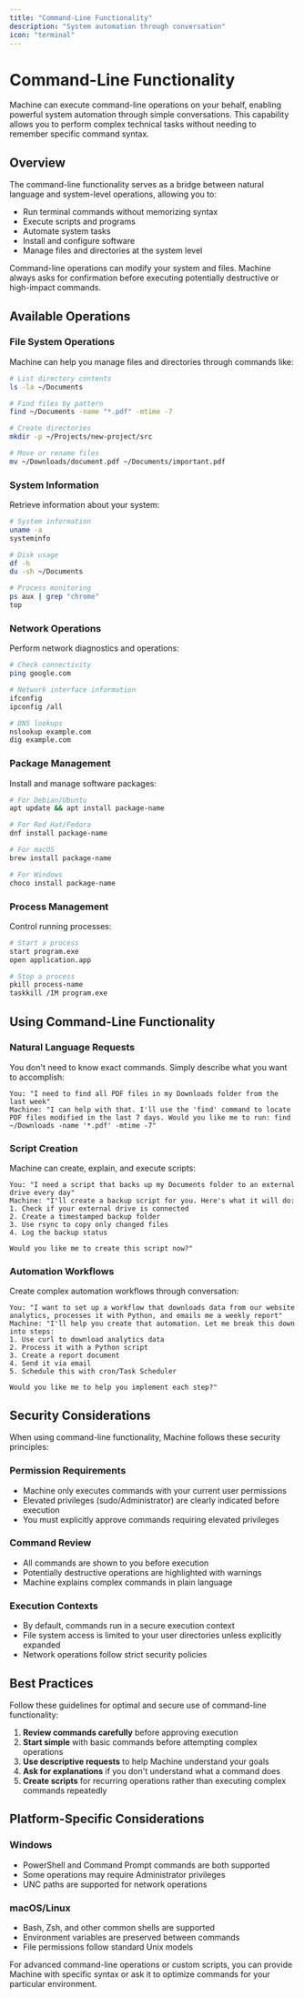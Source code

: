 ```yaml
---
title: "Command-Line Functionality"
description: "System automation through conversation"
icon: "terminal"
---
```


# Command-Line Functionality

Machine can execute command-line operations on your behalf, enabling powerful system automation through simple conversations. This capability allows you to perform complex technical tasks without needing to remember specific command syntax.

## Overview

The command-line functionality serves as a bridge between natural language and system-level operations, allowing you to:

- Run terminal commands without memorizing syntax
- Execute scripts and programs
- Automate system tasks
- Install and configure software
- Manage files and directories at the system level

<Warning>
Command-line operations can modify your system and files. Machine always asks for confirmation before executing potentially destructive or high-impact commands.
</Warning>

## Available Operations

### File System Operations

Machine can help you manage files and directories through commands like:

```bash
# List directory contents
ls -la ~/Documents

# Find files by pattern
find ~/Documents -name "*.pdf" -mtime -7

# Create directories
mkdir -p ~/Projects/new-project/src

# Move or rename files
mv ~/Downloads/document.pdf ~/Documents/important.pdf
```

### System Information

Retrieve information about your system:

```bash
# System information
uname -a
systeminfo

# Disk usage
df -h
du -sh ~/Documents

# Process monitoring
ps aux | grep "chrome"
top
```

### Network Operations

Perform network diagnostics and operations:

```bash
# Check connectivity
ping google.com

# Network interface information
ifconfig
ipconfig /all

# DNS lookups
nslookup example.com
dig example.com
```

### Package Management

Install and manage software packages:

```bash
# For Debian/Ubuntu
apt update && apt install package-name

# For Red Hat/Fedora
dnf install package-name

# For macOS
brew install package-name

# For Windows
choco install package-name
```

### Process Management

Control running processes:

```bash
# Start a process
start program.exe
open application.app

# Stop a process
pkill process-name
taskkill /IM program.exe
```

## Using Command-Line Functionality

### Natural Language Requests

You don't need to know exact commands. Simply describe what you want to accomplish:

```
You: "I need to find all PDF files in my Downloads folder from the last week"
Machine: "I can help with that. I'll use the 'find' command to locate PDF files modified in the last 7 days. Would you like me to run: find ~/Downloads -name '*.pdf' -mtime -7"
```

### Script Creation

Machine can create, explain, and execute scripts:

```
You: "I need a script that backs up my Documents folder to an external drive every day"
Machine: "I'll create a backup script for you. Here's what it will do:
1. Check if your external drive is connected
2. Create a timestamped backup folder
3. Use rsync to copy only changed files
4. Log the backup status

Would you like me to create this script now?"
```

### Automation Workflows

Create complex automation workflows through conversation:

```
You: "I want to set up a workflow that downloads data from our website analytics, processes it with Python, and emails me a weekly report"
Machine: "I'll help you create that automation. Let me break this down into steps:
1. Use curl to download analytics data
2. Process it with a Python script
3. Create a report document
4. Send it via email
5. Schedule this with cron/Task Scheduler

Would you like me to help you implement each step?"
```

## Security Considerations

When using command-line functionality, Machine follows these security principles:

### Permission Requirements

- Machine only executes commands with your current user permissions
- Elevated privileges (sudo/Administrator) are clearly indicated before execution
- You must explicitly approve commands requiring elevated privileges

### Command Review

- All commands are shown to you before execution
- Potentially destructive operations are highlighted with warnings
- Machine explains complex commands in plain language

### Execution Contexts

- By default, commands run in a secure execution context
- File system access is limited to your user directories unless explicitly expanded
- Network operations follow strict security policies

## Best Practices

Follow these guidelines for optimal and secure use of command-line functionality:

1. **Review commands carefully** before approving execution
2. **Start simple** with basic commands before attempting complex operations
3. **Use descriptive requests** to help Machine understand your goals
4. **Ask for explanations** if you don't understand what a command does
5. **Create scripts** for recurring operations rather than executing complex commands repeatedly

## Platform-Specific Considerations

### Windows

- PowerShell and Command Prompt commands are both supported
- Some operations may require Administrator privileges
- UNC paths are supported for network operations

### macOS/Linux

- Bash, Zsh, and other common shells are supported
- Environment variables are preserved between commands
- File permissions follow standard Unix models

<Info>
For advanced command-line operations or custom scripts, you can provide Machine with specific syntax or ask it to optimize commands for your particular environment.
</Info>
